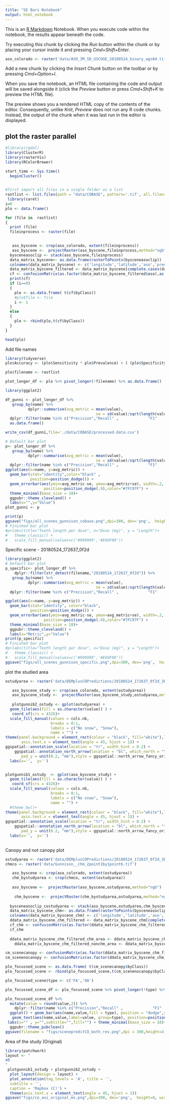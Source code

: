 ```yaml
---
title: "SE Bars Notebook"
output: html_notebook
---
```


This is an [R Markdown](http://rmarkdown.rstudio.com) Notebook. When you execute code within the notebook, the results appear beneath the code. 

Try executing this chunk by clicking the *Run* button within the chunk or by placing your cursor inside it and pressing *Cmd+Shift+Enter*. 


```r
aso_colorado <- raster('data/ASO_3M_SD_USCOGE_20180524_binary_wgs84.tif')


```

Add a new chunk by clicking the *Insert Chunk* button on the toolbar or by pressing *Cmd+Option+I*.

When you save the notebook, an HTML file containing the code and output will be saved alongside it (click the *Preview* button or press *Cmd+Shift+K* to preview the HTML file). 

The preview shows you a rendered HTML copy of the contents of the editor. Consequently, unlike *Knit*, *Preview* does not run any R code chunks. Instead, the output of the chunk when it was last run in the editor is displayed.

## plot the raster parallel
```r
#library(rgdal)
library(ClusterR)
library(rasterVis)
library(RColorBrewer)

start_time <- Sys.time()
  beginCluster()
  
```

```r
#first import all files in a single folder as a list 
rastlist <- list.files(path = "data/COBASE", pattern='.tif', all.files=TRUE, full.names=TRUE)
 library(caret)
i=0
plo <- data.frame()

for (file in  rastlist)
{
  print (file)
  fileinprocess <- raster(file)

 
   aso_byscene <- crop(aso_colorado, extent(fileinprocess))
   aso_byscene <-  projectRaster(aso_byscene,fileinprocess,method="ngb")
  bysceneasoclip <- stack(aso_byscene,fileinprocess)
  data_matrix_byscene<- as.data.frame(rasterToPoints(bysceneasoclip))
  colnames(data_matrix_byscene) <- c('longitude','latitude','aso','pred')
  data_matrix_byscene_filtered <- data_matrix_byscene[complete.cases(data_matrix_byscene),]
  cf <- confusionMatrix(as.factor(data_matrix_byscene_filtered$aso),as.factor(data_matrix_byscene_filtered$pred),mode = 'prec_recall')
  print(cf)
  if (i==0)
  {
    plo <- as.data.frame( t(cf$byClass))
    #plo$file <- file
    i <- 1
  }
  else
  {
    plo <- rbind(plo,t(cf$byClass))
  }
}

head(plo)
```

Add file names

```r
library(tidyverse)
plo$Accuracy <- (plo$Sensitivity * plo$Prevalence) + ( (plo$Specificity) * (1-plo$Prevalence))

plo$filename <- rastlist

plot_longer_df <- plo %>% pivot_longer(!filename) %>% as.data.frame()
```

```r
library(ggplot2)

df_gunni <- plot_longer_df %>% 
   group_by(name) %>%
          dplyr::summarise(avg_metric = mean(value),
                                        se = sd(value)/sqrt(length(value))) %>%
  dplyr::filter(name %in% c("Precision","Recall" ,             "F1"    ,  "Balanced Accuracy","Accuracy")) %>%
  as.data.frame()

write_csv(df_gunni,file='./data/COBASE/processed-data.csv')

# Default bar plot
p<- plot_longer_df %>% 
   group_by(name) %>%
          dplyr::summarise(avg_metric = mean(value),
                                        se = sd(value)/sqrt(length(value))) %>%
  dplyr::filter(name %in% c("Precision","Recall" ,             "F1"    ,  "Balanced Accuracy",  "Accuracy")) %>%
ggplot(aes(x=name, y=avg_metric)) + 
  geom_bar(stat="identity",color="black" , 
           position=position_dodge()) +
  geom_errorbar(aes(ymin=avg_metric-se, ymax=avg_metric+se), width=.2,
                 position=position_dodge(.9),color="#7FC97F") +
  theme_minimal(base_size = 18)+
  ggpubr::theme_cleveland() +
  labs(x="",y="Value")
plot_gunni <- p

print(p)
ggsave("figs/all_scenes_gunnison_cobase.png",dpi=300, dev='png',  height=8, width=10,units="in")
# Finished bar plot
#p+labs(title="Tooth length per dose", x="Dose (mg)", y = "Length")+
#   theme_classic() +
#   scale_fill_manual(values=c('#999999','#E69F00'))

```

  Specific scene - 20180524_172637_0f2d
 
```r
library(ggplot2)
# Default bar plot
p_specific<- plot_longer_df %>% 
    dplyr::filter(str_detect(filename,"20180524_172637_0f2d")) %>%
   group_by(name) %>%
          dplyr::summarise(avg_metric = mean(value),
                                        se = sd(value)/sqrt(length(value))) %>%
  dplyr::filter(name %in% c("Precision","Recall" ,             "F1"    ,  "Balanced Accuracy",  "Accuracy")) %>%

ggplot(aes(x=name, y=avg_metric)) + 
  geom_bar(stat="identity", color="black", 
           position=position_dodge()) +
  geom_errorbar(aes(ymin=avg_metric-se, ymax=avg_metric+se), width=.2,
                 position=position_dodge(.9),color="#7FC97F") +
  theme_minimal(base_size = 18)+
  ggpubr::theme_cleveland() +
  labs(x="Metric",y="Value")
print(p_specific)
# Finished bar plot
#p+labs(title="Tooth length per dose", x="Dose (mg)", y = "Length")+
#   theme_classic() +
#   scale_fill_manual(values=c('#999999','#E69F00'))
ggsave("figs/all_scenes_gunnison_specific.png",dpi=300, dev='png',  height=8, width=10,units="in")
```

plot the studied area

```r
ostudyarea <- raster('data/DEMplusCOPredictions/20180524_172637_0f2d_3B_AnalyticMS_SR_clip_merged.tif')

   aso_byscene_study <- crop(aso_colorado, extent(ostudyarea))
   aso_byscene_study <-  projectRaster(aso_byscene_study,ostudyarea,method="ngb")
   
   plotgunnib2_ostudy <- gplot(ostudyarea) + 
  geom_tile(aes(fill = as.character(value)) ) +
   coord_sf(crs = 4326)+
  scale_fill_manual(values = cols.nb,
                    breaks = 0:1,
                    labels = c("No snow", "Snow"),
                    name = "") +
theme(panel.background = element_rect(colour = "black", fill="white"),legend.position = "none",
       axis.text.x = element_text(angle = 45, hjust = 1)) +
ggspatial::annotation_scale(location = "tr", width_hint = 0.2) +
    ggspatial::annotation_north_arrow(location = "bl", which_north = "true", 
       pad_y = unit(0.2, "mm"),style = ggspatial::north_arrow_fancy_orienteering) +
  labs(x='',  y='') 


plotgunnib1_ostudy  <- gplot(aso_byscene_study) + 
  geom_tile(aes(fill = as.character(value)) ) +
   coord_sf(crs = 4326)+
  scale_fill_manual(values = cols.nb,
                    breaks = 0:1,
                    labels = c("No snow", "Snow"),
                    name = "") +
  #theme_bw()+
theme(panel.background = element_rect(colour = "black", fill="white"),legend.position = "none",
       axis.text.x = element_text(angle = 45, hjust = 1)) +
ggspatial::annotation_scale(location = "tr", width_hint = 0.2) +
    ggspatial::annotation_north_arrow(location = "bl", which_north = "true", 
       pad_y = unit(0.2, "mm"),style = ggspatial::north_arrow_fancy_orienteering) +
  labs(x='',  y='') 
   
```

Canopy and not canopy plot
```r

ostudyarea <- raster('data/DEMplusCOPredictions/20180524_172637_0f2d_3B_AnalyticMS_SR_clip_merged.tif')
chmco <- raster('data/Gunnison__chm_2point1by1point6.tif')

   aso_byscene <- crop(aso_colorado, extent(ostudyarea))
   chm_bystudyarea <- crop(chmco, extent(ostudyarea))
   
   aso_byscene <-  projectRaster(aso_byscene,ostudyarea,method="ngb")
   
    chm_byscene <-  projectRaster(chm_bystudyarea,ostudyarea,method="ngb")
    
  bysceneasoclip_costudyarea <- stack(aso_byscene,ostudyarea,chm_byscene)
  data_matrix_byscene_chm<- as.data.frame(rasterToPoints(bysceneasoclip_costudyarea))
  colnames(data_matrix_byscene_chm) <- c('longitude','latitude','aso','pred','canopyheight')
  ddata_matrix_byscene_chm_filtered <- data_matrix_byscene_chm[complete.cases(data_matrix_byscene_chm),]
  cf_chm <- confusionMatrix(as.factor(ddata_matrix_byscene_chm_filtered$aso),as.factor(ddata_matrix_byscene_chm_filtered$pred),mode = 'prec_recall')
  cf_chm
  
  ddata_matrix_byscene_chm_filtered_chm_area <- ddata_matrix_byscene_chm_filtered %>% filter(canopyheight > 1) %>% as.data.frame()
    ddata_matrix_byscene_chm_filtered_nonchm_area <- ddata_matrix_byscene_chm_filtered %>% filter(canopyheight <= 1) %>% as.data.frame()

cm_scenecanopy <- confusionMatrix(as.factor(ddata_matrix_byscene_chm_filtered_chm_area$aso),as.factor(ddata_matrix_byscene_chm_filtered_chm_area$pred),mode = 'prec_recall')
cm_scenenocanopy <- confusionMatrix(as.factor(ddata_matrix_byscene_chm_filtered_nonchm_area$aso),as.factor(ddata_matrix_byscene_chm_filtered_nonchm_area$pred),mode = 'prec_recall')

```

```r
plo_focussed_scene <- as.data.frame( t(cm_scenecanopy$byClass))
plo_focussed_scene <- rbind(plo_focussed_scene,t(cm_scenenocanopy$byClass))

plo_focussed_scene$type <- c('FA','OA')

plo_focussed_scene_df <- plo_focussed_scene %>% pivot_longer(!type) %>% as.data.frame()

plo_focussed_scene_df %>% 
  mutate(value = round(value,2)) %>% 
    dplyr::filter(name %in% c("Precision","Recall" ,             "F1"    ,  "Balanced Accuracy")) %>%
  ggplot() + geom_bar(aes(name,value,fill = type), position = "dodge",stat="identity", width=.5) +
   geom_text(aes(name,value,label=value, group=type), position=position_dodge(width=0.5), vjust=-0.3) +
 labs(x="" , y="",subtitle="",fill="") + theme_minimal(base_size = 18)+
  ggpubr::theme_pubclean()
ggsave(filename = "figs/scenepreditCO_both_rev.png",dpi = 300,height=4,width=8,units="in")


```  

Area of the study  (Original)
```r
library(patchwork)
layout <- "
AB
"
 plotgunnib1_ostudy + plotgunnib2_ostudy + 
  plot_layout(design = layout) +
  plot_annotation(tag_levels = 'A', title = '',
  subtitle = '',
  caption = 'Mapbox (C)') +
  theme(axis.text.x = element_text(angle = 45, hjust = 1))
ggsave("figs/co_aoi_original_ms.png",dpi=300, dev='png',  height=8, width=12,units="in")
```


